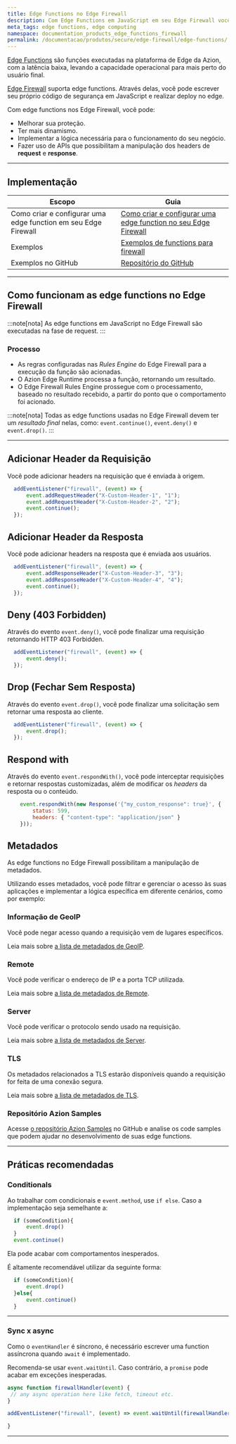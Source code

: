 ```yaml
---
title: Edge Functions no Edge Firewall
description: Com Edge Functions em JavaScript em seu Edge Firewall você pode impulsionar a sua proteção, ter mais dinamismo e implementar a lógica necessária para o seu negócio.
meta_tags: edge functions, edge computing
namespace: documentation_products_edge_functions_firewall
permalink: /documentacao/produtos/secure/edge-firewall/edge-functions/
---
```


[Edge Functions](/pt-br/documentacao/produtos/build/edge-application/edge-functions/) são funções executadas na plataforma de Edge da Azion, com a latência baixa, levando a capacidade operacional para mais perto do usuário final.

[Edge Firewall](/pt-br/documentacao/produtos/secure/edge-firewall/) suporta edge functions. Através delas, você pode escrever seu próprio código de segurança em JavaScript e realizar deploy no edge.

Com edge functions nos Edge Firewall, você pode:

- Melhorar sua proteção.
- Ter mais dinamismo.
- Implementar a lógica necessária para o funcionamento do seu negócio.
- Fazer uso de APIs que possibilitam a manipulação dos headers de **request** e **response**.

---

## Implementação

| Escopo | Guia |
| - | - |
| Como criar e configurar uma edge function em seu Edge Firewall| [Como criar e configurar uma edge function no seu Edge Firewall](/pt-br/documentacao/produtos/guias/edge-functions/firewall/) |
| Exemplos | [Exemplos de functions para firewall](/pt-br/documentacao/devtools/javascript-exemplos/#edge-functions---edge-firewall) |
| Exemplos no GitHub | [Repositório do GitHub](https://github.com/aziontech/azion-samples/tree/dev/samples) |

---

## Como funcionam as edge functions no Edge Firewall 

:::note[nota]
As edge functions em JavaScript no Edge Firewall são executadas na fase de request.
:::

### Processo

- As regras configuradas nas *Rules Engine* do Edge Firewall para a execução da função são acionadas.
- O Azion Edge Runtime processa a função, retornando um resultado.
- O Edge Firewall Rules Engine prossegue com o processamento, baseado no resultado recebido, a partir do ponto que o comportamento foi acionado.

:::note[nota]
Todas as edge functions usadas no Edge Firewall devem ter um *resultado final* nelas, como: `event.continue()`, `event.deny()` e `event.drop()`.
:::

---

## Adicionar Header da Requisição

Você pode adicionar headers na requisição que é enviada à origem.

```js
  addEventListener("firewall", (event) => {
      event.addRequestHeader("X-Custom-Header-1", "1");
      event.addRequestHeader("X-Custom-Header-2", "2");
      event.continue();
  });
```

## Adicionar Header da Resposta

Você pode adicionar headers na resposta que é enviada aos usuários.

```js
  addEventListener("firewall", (event) => {
      event.addResponseHeader("X-Custom-Header-3", "3");
      event.addResponseHeader("X-Custom-Header-4", "4");
      event.continue();
  });
```

## Deny (403 Forbidden)

Através do evento `event.deny()`, você pode finalizar uma requisição retornando HTTP 403 Forbidden.

```js 
  addEventListener("firewall", (event) => {
      event.deny();
  });
```

## Drop (Fechar Sem Resposta)

Através do evento `event.drop()`, você pode finalizar uma solicitação sem retornar uma resposta ao cliente.

```js 
  addEventListener("firewall", (event) => {
      event.drop();
  });
```

## Respond with

Através do evento `event.respondWith()`, você pode interceptar requisições e retornar respostas customizadas, além de modificar os *headers* da resposta ou o conteúdo.

```js
    event.respondWith(new Response('{"my_custom_response": true}', {
        status: 599,
        headers: { "content-type": "application/json" }
    }));
```

## Metadados

As edge functions no Edge Firewall possibilitam a manipulação de metadados.

Utilizando esses metadados, você pode filtrar e gerenciar o acesso às suas aplicações e implementar a lógica específica em diferente cenários, como por exemplo:

### Informação de GeoIP

Você pode negar acesso quando a requisição vem de lugares específicos.

Leia mais sobre [a lista de metadados de GeoIP](/pt-br/documentacao/produtos/edge-application/edge-functions/runtime/api-reference/metadata/#geo-ip).

### Remote

Você pode verificar o endereço de IP e a porta TCP utilizada.

Leia mais sobre [a lista de metadados de Remote](/pt-br/documentacao/produtos/edge-application/edge-functions/runtime/api-reference/metadata/#remote).

### Server

Você pode verificar o protocolo sendo usado na requisição.

Leia mais sobre [a lista de metadados de Server](/pt-br/documentacao/produtos/edge-application/edge-functions/runtime/api-reference/metadata/#server).

### TLS

Os metadados relacionados a TLS estarão disponíveis quando a requisição for feita de uma conexão segura.

Leia mais sobre [a lista de metadados de TLS](/pt-br/documentacao/produtos/edge-application/edge-functions/runtime/api-reference/metadata/#tls).

### Repositório Azion Samples

Acesse [o repositório Azion Samples](https://github.com/aziontech/azion-samples) no GitHub e analise os code samples que podem ajudar no desenvolvimento de suas edge functions.

---

## Práticas recomendadas

### Conditionals

Ao trabalhar com condicionais e `event.method`, use `if else`. Caso a implementação seja semelhante a:

```javascript
  if (someCondition){
      event.drop()
  }
  event.continue()
```

Ela pode acabar com comportamentos inesperados.

É altamente recomendável utilizar da seguinte forma:

```javascript
  if (someCondition){
      event.drop()
  }else{
      event.continue()
  }
```

---

### Sync x async

Como o `eventHandler` é síncrono, é necessário escrever uma function assíncrona quando `await` é implementado.

Recomenda-se usar `event.waitUntil`. Caso contrário, a `promise` pode acabar em exceções inesperadas.

```javascript
async function firewallHandler(event) {
 // any async operation here like fetch, timeout etc.
}

addEventListener("firewall", (event) => event.waitUntil(firewallHandler(event)));

}
```



---

